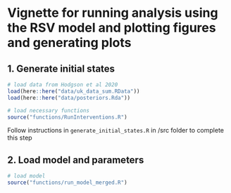 # Vignette for running analysis using the RSV model and plotting figures and generating plots 

## 1. Generate initial states

```r

# load data from Hodgson et al 2020
load(here::here("data/uk_data_sum.RData"))
load(here::here("data/posteriors.Rda"))

# load necessary functions 
source("functions/RunInterventions.R")
```

Follow instructions in `generate_initial_states.R` in /src folder to complete this step

## 2. Load model and parameters

```r
# load model 
source("functions/run_model_merged.R")

```